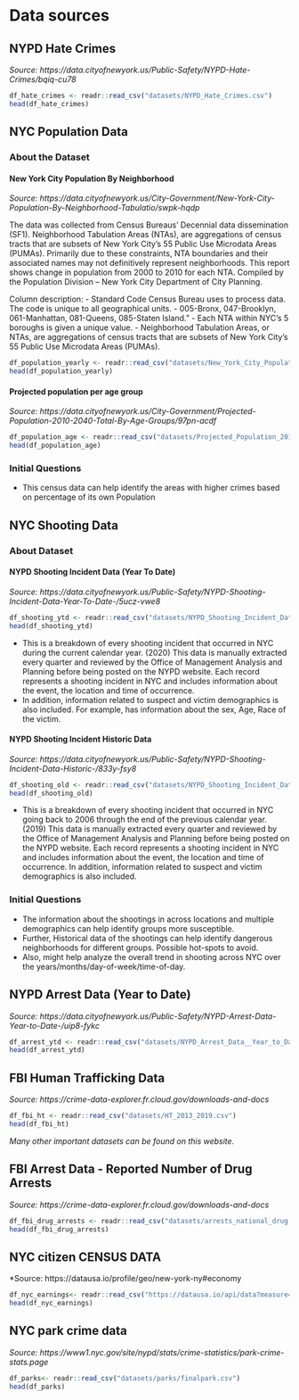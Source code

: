 # Data sources

## NYPD Hate Crimes

*Source: https://data.cityofnewyork.us/Public-Safety/NYPD-Hate-Crimes/bqiq-cu78*

```r
df_hate_crimes <- readr::read_csv("datasets/NYPD_Hate_Crimes.csv")
head(df_hate_crimes)
```

## NYC Population Data

### About the Dataset

#### New York City Population By Neighborhood

*Source: https://data.cityofnewyork.us/City-Government/New-York-City-Population-By-Neighborhood-Tabulatio/swpk-hqdp*

The data was collected from Census Bureaus' Decennial data dissemination (SF1).
Neighborhood Tabulation Areas (NTAs), are aggregations of census tracts that are subsets of New York City's 55 Public Use Microdata Areas (PUMAs). Primarily due to these constraints, NTA boundaries and their associated names may not definitively represent neighborhoods.
This report shows change in population from 2000 to 2010 for each NTA.
Compiled by the Population Division – New York City Department of City Planning.

Column description:
- Standard Code Census Bureau uses to process data. The code is unique to all geographical units.
   - 005-Bronx, 047-Brooklyn, 061-Manhattan, 081-Queens, 085-Staten Island."
- Each NTA within NYC's 5 boroughs is given a unique value. 
- Neighborhood Tabulation Areas, or NTAs, are aggregations of census tracts that are subsets of New York City's 55 Public Use Microdata Areas (PUMAs).

```r
df_population_yearly <- readr::read_csv("datasets/New_York_City_Population_By_Neighborhood_Tabulation_Areas.csv")
head(df_population_yearly)
```
#### Projected population per age group

*Source: https://data.cityofnewyork.us/City-Government/Projected-Population-2010-2040-Total-By-Age-Groups/97pn-acdf*

```r
df_population_age <- readr::read_csv("datasets/Projected_Population_2010-2040_-_Total_By_Age_Groups.csv")
head(df_population_age)
```

### Initial Questions
 - This census data can help identify the areas with higher crimes based on percentage of its own Population

## NYC Shooting Data 

### About Dataset

#### NYPD Shooting Incident Data (Year To Date)

*Source: https://data.cityofnewyork.us/Public-Safety/NYPD-Shooting-Incident-Data-Year-To-Date-/5ucz-vwe8*

```r
df_shooting_ytd <- readr::read_csv("datasets/NYPD_Shooting_Incident_Data__Year_To_Date_.csv")
head(df_shooting_ytd)
```

 - This is a breakdown of every shooting incident that occurred in NYC during the current calendar year. (2020) This data is manually extracted every quarter and reviewed by the Office of Management Analysis and Planning before being posted on the NYPD website.
Each record represents a shooting incident in NYC and includes information about the event, the location and time of occurrence. 
 - In addition, information related to suspect and victim demographics is also included. For example, has information about the sex, Age, Race of the victim.

#### NYPD Shooting Incident Historic Data

*Source: https://data.cityofnewyork.us/Public-Safety/NYPD-Shooting-Incident-Data-Historic-/833y-fsy8*

```r
df_shooting_old <- readr::read_csv("datasets/NYPD_Shooting_Incident_Data__Historic_.csv")
head(df_shooting_old)
```
 - This is a breakdown of every shooting incident that occurred in NYC going back to 2006 through the end of the previous calendar year.(2019) This data is manually extracted every quarter and reviewed by the Office of Management Analysis and Planning before being posted on the NYPD website. Each record represents a shooting incident in NYC and includes information about the event, the location and time of occurrence. In addition, information related to suspect and victim demographics is also included.
 
### Initial Questions

 - The information about the shootings in across locations and multiple demographics can help identify groups more susceptible.
 - Further, Historical data of the shootings can help identify dangerous  neighborhoods for different groups. Possible hot-spots to avoid.
 - Also, might help analyze the overall trend in shooting across NYC over the years/months/day-of-week/time-of-day.

## NYPD Arrest Data (Year to Date)

*Source: https://data.cityofnewyork.us/Public-Safety/NYPD-Arrest-Data-Year-to-Date-/uip8-fykc*

```r
df_arrest_ytd <- readr::read_csv("datasets/NYPD_Arrest_Data__Year_to_Date_.csv")
head(df_arrest_ytd)
```

## FBI Human Trafficking Data

*Source: https://crime-data-explorer.fr.cloud.gov/downloads-and-docs*

```r
df_fbi_ht <- readr::read_csv("datasets/HT_2013_2019.csv")
head(df_fbi_ht)
```

*Many other important datasets can be found on this website.*

## FBI Arrest Data - Reported Number of Drug Arrests

*Source: https://crime-data-explorer.fr.cloud.gov/downloads-and-docs*

```r
df_fbi_drug_arrests <- readr::read_csv("datasets/arrests_national_drug.csv")
head(df_fbi_drug_arrests)
```

## NYC citizen CENSUS DATA

*Source: https://datausa.io/profile/geo/new-york-ny#economy

```r
df_nyc_earnings<- readr::read_csv("https://datausa.io/api/data?measure=Household%20Income%20by%20Race,Household%20Income%20by%20Race%20Moe&Geography=16000US3651000:parents,16000US3651000,16000US3651000:similar")
head(df_nyc_earnings)
```

## NYC park crime data

*Source: https://www1.nyc.gov/site/nypd/stats/crime-statistics/park-crime-stats.page*

```r
df_parks<- readr::read_csv("datasets/parks/finalpark.csv")
head(df_parks)
```
